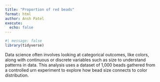 ```yaml
---
title: "Proportion of red beads"
format: html
author: Ansh Patel
execute: 
  echo: false
---
```



```r
#| message: false
library(tidyverse)
```

Data science often involves looking at categorical outcomes, like colors, along with continuous or discrete variables such as size to understand patterns in data. This analysis uses a dataset of 1,000 beads gathered from a controlled urn experiment to explore how bead size connects to color distribution.